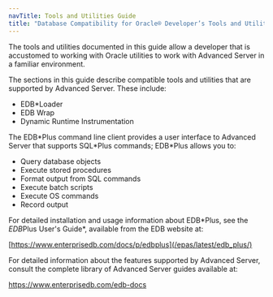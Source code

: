 ```yaml
---
navTitle: Tools and Utilities Guide
title: "Database Compatibility for Oracle® Developer’s Tools and Utilities Guide"
---
```


<div id="introduction" class="registered_link"></div>

The tools and utilities documented in this guide allow a developer that is accustomed to working with Oracle utilities to work with Advanced Server in a familiar environment.

The sections in this guide describe compatible tools and utilities that are supported by Advanced Server. These include:

-   EDB\*Loader
-   EDB Wrap
-   Dynamic Runtime Instrumentation

The EDB\*Plus command line client provides a user interface to Advanced Server that supports SQL\*Plus commands; EDB\*Plus allows you to:

-   Query database objects
-   Execute stored procedures
-   Format output from SQL commands
-   Execute batch scripts
-   Execute OS commands
-   Record output

For detailed installation and usage information about EDB\*Plus, see the *EDB*Plus User's Guide\*, available from the EDB website at:

[https://www.enterprisedb.com/docs/p/edbplus](/epas/latest/edb_plus/)

For detailed information about the features supported by Advanced Server, consult the complete library of Advanced Server guides available at:

<https://www.enterprisedb.com/edb-docs>
